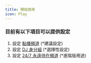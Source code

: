 ```yaml
---
title: 開始使用
icon: Play
---
```

### 目前有以下項目可以提供設定
1. 設定 [點播頻道](/docs/frogmusic/start/setup) (*建議設定)
2. 設定 [DJ 身分組](/docs/frogmusic/start/dj) (*選擇性設定)
3. 設定 [24/7 永遠待在頻道](/docs/frogmusic/start/247) (*進階版用途)